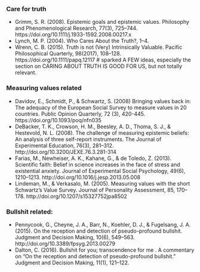 ### Care for truth

- Grimm, S. R. (2008). Epistemic goals and epistemic values. Philosophy and Phenomenological Research, 77(3), 725–744. https://doi.org/10.1111/j.1933-1592.2008.00217.x
- Lynch, M. P. (2004). Who Cares About the Truth?, 1–4.
- Wrenn, C. B. (2015). Truth is not (Very) Intrinsically Valuable. Pacific Philosophical Quarterly, 98(2017), 108–128. https://doi.org/10.1111/papq.12117 # sparked A FEW ideas, especially the section on CARING ABOUT TRUTH IS GOOD FOR US, but not totally relevant.



### Measuring values related

- Davidov, E., Schmidt, P., & Schwartz, S. (2008) Bringing values back in: The adequacy of the European Social Survey to measure values in 20 countries. Public Opinion Quarterly, 72 (3), 420-445. https://doi.org/10.1093/poq/nfn035 
- DeBacker, T. K., Crowson, H. M., Beesley, A. D., Thoma, S. J., & Hestevold, N. L. (2008). The challenge of measuring epistemic beliefs: An analysis of three self-report instruments. The Journal of Experimental Education, 76(3), 281–312. http://doi.org/10.3200/JEXE.76.3.281-314
- Farias, M., Newheiser, A. K., Kahane, G., & de Toledo, Z. (2013). Scientific faith: Belief in science increases in the face of stress and existential anxiety. Journal of Experimental Social Psychology, 49(6), 1210–1213. http://doi.org/10.1016/j.jesp.2013.05.008
- Lindeman, M., & Verkasalo, M. (2005). Measuring values with the short Schwartz’s Value Survey. Journal of Personality Assessment, 85, 170–178. http://doi.org/10.1207/s15327752jpa8502




### Bullshit related:
- Pennycook, G., Cheyne, J. A., Barr, N., Koehler, D. J., & Fugelsang, J. A. (2015). On the reception and detection of pseudo-profound bullshit. Judgment and Decision Making, 10(6), 549–563. http://doi.org/10.3389/fpsyg.2013.00279
- Dalton, C. (2016). Bullshit for you; transcendence for me . A commentary on “On the reception and detection of pseudo-profound bullshit.” Judgment and Decision Making, 11(1), 121–122.

